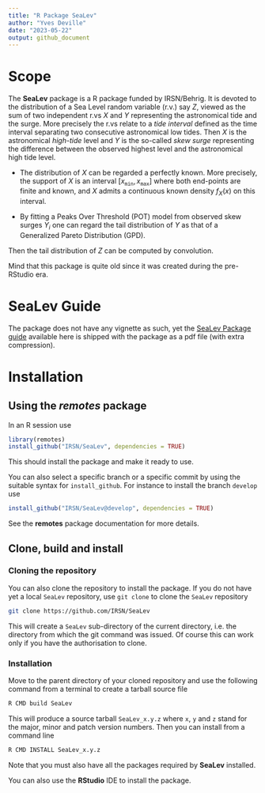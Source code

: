 ```yaml
---
title: "R Package SeaLev"
author: "Yves Deville"
date: "2023-05-22"
output: github_document
---
```



# Scope

The **SeaLev** package is a R package funded by IRSN/Behrig. It is
devoted to the distribution of a Sea Level random variable (r.v.) say
$Z$, viewed as the sum of two independent r.vs $X$ and $Y$
representing the astronomical tide and the surge. More precisely the
r.vs relate to a *tide interval* defined as the time interval
separating two consecutive astronomical low tides. Then $X$ is the
astronomical *high-tide* level and $Y$ is the so-called *skew surge*
representing the difference between the observed highest level and the
astronomical high tide level.

- The distribution of $X$ can be regarded a perfectly known. More
  precisely, the support of $X$ is an interval $[x_{\texttt{min}}, \,
  x_{\texttt{max}}]$ where both end-points are finite and known, and 
  $X$ admits a continuous known density $f_X(x)$ on this interval. 

- By fitting a Peaks Over Threshold (POT) model from observed skew
  surges $Y_i$ one can regard the tail distribution of $Y$ as that of
  a Generalized Pareto Distribution (GPD). 

Then the tail distribution of $Z$ can be computed by convolution. 

Mind that this package is quite old since it was created during the
pre-RStudio era.

# SeaLev Guide

The package does not have any vignette as such, yet the [SeaLev
Package guide](https://github.com/IRSN/SeaLev/blob/main/inst/doc/SeaLevGuide.pdf)
available here is shipped with the package as a pdf file (with extra
compression).


# Installation

## Using the *remotes* package

In an R session use

```r
library(remotes)
install_github("IRSN/SeaLev", dependencies = TRUE)
```
This should install the package and make it ready to use.


You can also select a specific branch or a specific commit by using
the suitable syntax for `install_github`. For instance to install the
branch `develop` use

```r
install_github("IRSN/SeaLev@develop", dependencies = TRUE)
```
See the **remotes** package documentation for more details.

## Clone, build and install

### Cloning the repository

You can also clone the repository to install the package.  If you do
not have yet a local `SeaLev` repository, use `git clone` to clone the
`SeaLev` repository

``` bash
git clone https://github.com/IRSN/SeaLev
```

This will create a `SeaLev` sub-directory of the current directory,
i.e. the directory from which the git command was issued. Of course
this can work only if you have the authorisation to clone.

### Installation

Move to the parent directory of your cloned repository and use the
following command from a terminal to create a tarball source file

``` bash
R CMD build SeaLev
```
This will produce a source tarball `SeaLev_x.y.z` where `x`, `y` and
`z` stand for the major, minor and patch version numbers. Then you can
install from a command line

``` bash
R CMD INSTALL SeaLev_x.y.z
```
Note that you must also have all the packages required by **SeaLev**
installed.

You can also use the **RStudio** IDE to install the package.

